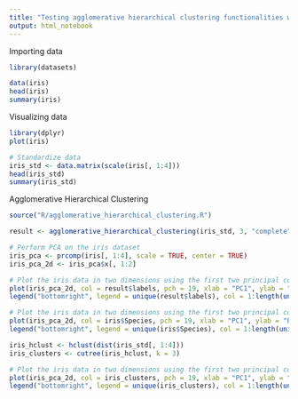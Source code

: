 ```yaml
---
title: "Testing agglomerative hierarchical clustering functionalities with iris data set"
output: html_notebook
---
```


Importing data
```r
library(datasets)

data(iris)
head(iris)
summary(iris)
```

Visualizing data
```r
library(dplyr)
plot(iris)
```

```r
# Standardize data
iris_std <- data.matrix(scale(iris[, 1:4]))
head(iris_std)
summary(iris_std)
```
Agglomerative Hierarchical Clustering
```r
source("R/agglomerative_hierarchical_clustering.R")

result <- agglomerative_hierarchical_clustering(iris_std, 3, "complete")
```
```r
# Perform PCA on the iris dataset
iris_pca <- prcomp(iris[, 1:4], scale = TRUE, center = TRUE)
iris_pca_2d <- iris_pca$x[, 1:2]
```
```r
# Plot the iris data in two dimensions using the first two principal components
plot(iris_pca_2d, col = result$labels, pch = 19, xlab = "PC1", ylab = "PC2")
legend("bottomright", legend = unique(result$labels), col = 1:length(unique(result$labels)), pch = 19)
```
```r
# Plot the iris data in two dimensions using the first two principal components
plot(iris_pca_2d, col = iris$Species, pch = 19, xlab = "PC1", ylab = "PC2")
legend("bottomright", legend = unique(iris$Species), col = 1:length(unique(iris$Species)), pch = 19)
```
```r
iris_hclust <- hclust(dist(iris_std[, 1:4]))
iris_clusters <- cutree(iris_hclust, k = 3)
```
```r
# Plot the iris data in two dimensions using the first two principal components, colored by cluster
plot(iris_pca_2d, col = iris_clusters, pch = 19, xlab = "PC1", ylab = "PC2")
legend("bottomright", legend = unique(iris_clusters), col = 1:length(unique(iris_clusters)), pch = 19)
```
